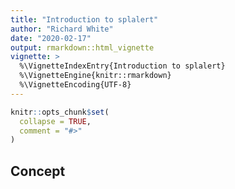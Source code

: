 ```yaml
---
title: "Introduction to splalert"
author: "Richard White"
date: "2020-02-17"
output: rmarkdown::html_vignette
vignette: >
  %\VignetteIndexEntry{Introduction to splalert}
  %\VignetteEngine{knitr::rmarkdown}
  %\VignetteEncoding{UTF-8}
---
```


```r
knitr::opts_chunk$set(
  collapse = TRUE,
  comment = "#>"
)
```

## Concept 
